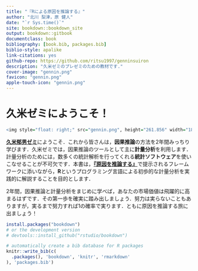 ```yaml
---
title: "『Rによる原因を推論する』"
author: "北川 梨津，原 健人"
date: "`r Sys.time()`"
site: bookdown::bookdown_site
output: bookdown::gitbook
documentclass: book
bibliography: [book.bib, packages.bib]
biblio-style: apalike
link-citations: yes
github-repo: https://github.com/ritsu1997/genninsuiron
description: "久米ゼミのプレゼミのための教材です."
cover-image: "gennin.png"
favicon: "gennin.png"
apple-touch-icon: "gennin.png"
---
```


# 久米ゼミにようこそ！ {#preface .unnumbered}

```r
<img style="float: right;" src="gennin.png", height="261.856" width="187.248">
```

[**久米郁男ゼミ**](http://kumezemi.html.xdomain.jp/)にようこそ．これから皆さんは，**因果推論**の方法を2年間みっちり学びます．久米ゼミでは，因果推論のツールとして主に**計量分析**を利用します．計量分析のためには，数多くの統計解析を行ってくれる**統計ソフトウェア**を使いこなせることが不可欠です．本書は，[**『原因を推論する』**](https://www.amazon.co.jp/%E5%8E%9F%E5%9B%A0%E3%82%92%E6%8E%A8%E8%AB%96%E3%81%99%E3%82%8B-%E6%94%BF%E6%B2%BB%E5%88%86%E6%9E%90%E6%96%B9%E6%B3%95%E8%AB%96%E3%81%AE%E3%81%99%E3%82%9D%E3%82%81-%E4%B9%85%E7%B1%B3-%E9%83%81%E7%94%B7/dp/4641149070)で提示されるフレームワークに添いながら，**R**というプログラミング言語による初歩的な計量分析を実践的に解説することを目的とします．

2年間，因果推論と計量分析をまじめに学べば，あなたの市場価値は飛躍的に高まるはずです．その第一歩を確実に踏み出しましょう．努力は実らないこともありますが，実るまで努力すれば1の確率で実ります．ともに原因を推論する旅に出ましょう！

```r
install.packages("bookdown")
# or the development version
# devtools::install_github("rstudio/bookdown")
```

```r
# automatically create a bib database for R packages
knitr::write_bib(c(
  .packages(), 'bookdown', 'knitr', 'rmarkdown'
), 'packages.bib')
```
